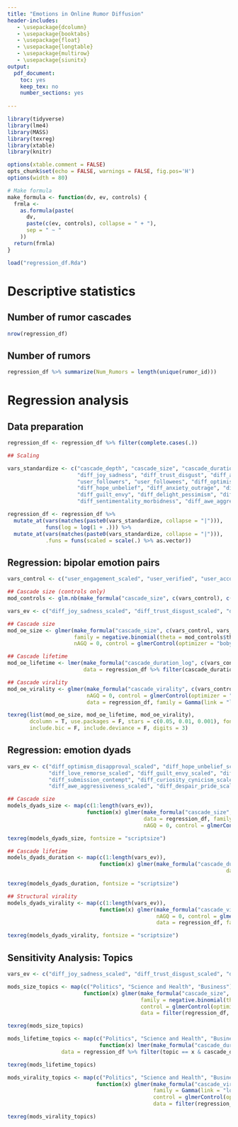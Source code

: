 ---
title: "Emotions in Online Rumor Diffusion"
header-includes:
   - \usepackage{dcolumn}
   - \usepackage{booktabs}
   - \usepackage{float}
   - \usepackage{longtable}
   - \usepackage{multirow}
   - \usepackage{siunitx}
output:
  pdf_document:
    toc: yes
    keep_tex: no
    number_sections: yes
    
---

```{r library, include=FALSE}

library(tidyverse)
library(lme4)
library(MASS)
library(texreg)
library(xtable)
library(knitr)

options(xtable.comment = FALSE)
opts_chunk$set(echo = FALSE, warnings = FALSE, fig.pos='H')
options(width = 80)

```

```{r functions, include = FALSE}

# Make formula
make_formula <- function(dv, ev, controls) {
  frmla <-
    as.formula(paste(
      dv,
      paste(c(ev, controls), collapse = " + "), 
      sep = " ~ "
    ))
  return(frmla)
}

```

```{r load data}

load("regression_df.Rda")

```

# Descriptive statistics

## Number of rumor cascades

```{r, echo = FALSE, warning=F}

nrow(regression_df)

```

## Number of rumors

```{r, echo = FALSE, warning=F}

regression_df %>% summarize(Num_Rumors = length(unique(rumor_id)))

```

# Regression analysis

## Data preparation

```{r message=F, warning=F}

regression_df <- regression_df %>% filter(complete.cases(.))

## Scaling

vars_standardize <- c("cascade_depth", "cascade_size", "cascade_duration", "cascade_virality", "user_engagement", "sentiment", 
                      "diff_joy_sadness", "diff_trust_disgust", "diff_anger_fear", "diff_anticipation_surprise", "user_account_age", 
                      "user_followers", "user_followees", "diff_optimism_disapproval", 
                      "diff_hope_unbelief", "diff_anxiety_outrage", "diff_love_remorse",
                      "diff_guilt_envy", "diff_delight_pessimism", "diff_submission_contempt", "diff_curiosity_cynicism", 
                      "diff_sentimentality_morbidness", "diff_awe_aggressiveness", "diff_despair_pride", "diff_shame_dominance")

regression_df <- regression_df %>%
  mutate_at(vars(matches(paste0(vars_standardize, collapse = "|"))),
            funs(log = log(1 + .))) %>% 
  mutate_at(vars(matches(paste0(vars_standardize, collapse = "|"))), 
            .funs = funs(scaled = scale(.) %>% as.vector)) 

```

## Regression: bipolar emotion pairs

```{r, eval=T, echo=F, message=F, warning=F, results="asis"}

vars_control <- c("user_engagement_scaled", "user_verified", "user_account_age_scaled", "user_followers_scaled", "user_followees_scaled")

## Cascade size (controls only)
mod_controls <- glm.nb(make_formula("cascade_size", c(vars_control), c()), data = regression_df, link = log)

```

```{r, eval=T, message=T, warning=T, results="asis"}

vars_ev <- c("diff_joy_sadness_scaled", "diff_trust_disgust_scaled", "diff_anger_fear_scaled", "diff_anticipation_surprise_scaled")

## Cascade size
mod_oe_size <- glmer(make_formula("cascade_size", c(vars_control, vars_ev, "(1 | rumor_id)"), c()), 
                     family = negative.binomial(theta = mod_controls$theta, link = "log"), data = regression_df, 
                     nAGQ = 0, control = glmerControl(optimizer = "bobyqa", optCtrl = list(maxfun = 2e5)))

## Cascade lifetime
mod_oe_lifetime <- lmer(make_formula("cascade_duration_log", c(vars_control, vars_ev, "(1 | rumor_id)"), c()), 
                        data = regression_df %>% filter(cascade_duration != 0))

## Cascade virality
mod_oe_virality <- glmer(make_formula("cascade_virality", c(vars_control, vars_ev, "(1 | rumor_id)"), c()), 
                         nAGQ = 0, control = glmerControl(optimizer = "bobyqa", optCtrl = list(maxfun = 2e5)),
                         data = regression_df, family = Gamma(link = "log"))

texreg(list(mod_oe_size, mod_oe_lifetime, mod_oe_virality), 
       dcolumn = T, use.packages = F, stars = c(0.05, 0.01, 0.001), fontsize = "footnotesize", float.pos = "h",
       include.bic = F, include.deviance = F, digits = 3)

```

## Regression: emotion dyads

```{r, eval=T, message=T, warning=T, results="asis"}

vars_ev <- c("diff_optimism_disapproval_scaled", "diff_hope_unbelief_scaled", "diff_anxiety_outrage_scaled", 
             "diff_love_remorse_scaled", "diff_guilt_envy_scaled", "diff_delight_pessimism_scaled", 
             "diff_submission_contempt", "diff_curiosity_cynicism_scaled", "diff_sentimentality_morbidness_scaled", 
             "diff_awe_aggressiveness_scaled", "diff_despair_pride_scaled", "diff_shame_dominance_scaled")

## Cascade size
models_dyads_size <- map(c(1:length(vars_ev)), 
                         function(x) glmer(make_formula("cascade_size", c(vars_control, vars_ev[x], "(1 | rumor_id)"), c()), 
                                           data = regression_df, family = negative.binomial(theta = mod_controls$theta, link = "log"), 
                                           nAGQ = 0, control = glmerControl(optimizer = "bobyqa", optCtrl = list(maxfun = 2e5))))

texreg(models_dyads_size, fontsize = "scriptsize")  

## Cascade lifetime
models_dyads_duration <- map(c(1:length(vars_ev)), 
                             function(x) glmer(make_formula("cascade_duration_log", c(vars_control, vars_ev[x], "(1 | rumor_id)"), c()), 
                                                                     data = regression_df %>% filter(cascade_duration != 0)))

texreg(models_dyads_duration, fontsize = "scriptsize")

## Structural virality
models_dyads_virality <- map(c(1:length(vars_ev)), 
                             function(x) glmer(make_formula("cascade_virality", c(vars_control, vars_ev[x], "(1 | rumor_id)"), c()), 
                                               nAGQ = 0, control = glmerControl(optimizer = "bobyqa", optCtrl = list(maxfun = 2e5)),
                                               data = regression_df, family = Gamma(link = "log")))

texreg(models_dyads_virality, fontsize = "scriptsize")

```

## Sensitivity Analysis: Topics

```{r, eval=T, message=T, warning=T, results="asis"}

vars_ev <- c("diff_joy_sadness_scaled", "diff_trust_disgust_scaled", "diff_anger_fear_scaled", "diff_anticipation_surprise_scaled")

mods_size_topics <- map(c("Politics", "Science and Health", "Business"), 
                        function(x) glmer(make_formula("cascade_size", c(vars_control, vars_ev, "(1 | rumor_id)"), c()), 
                                          family = negative.binomial(theta = mod_controls$theta, link = "log"), nAGQ = 0, 
                                          control = glmerControl(optimizer = "bobyqa", optCtrl = list(maxfun = 2e5)),
                                          data = filter(regression_df, topic == x)))

texreg(mods_size_topics)

mods_lifetime_topics <- map(c("Politics", "Science and Health", "Business"), 
                             function(x) lmer(make_formula("cascade_duration_log", c(vars_control, vars_ev, "(1 | rumor_id)"), c()), 
                 data = regression_df %>% filter(topic == x & cascade_duration != 0)))

texreg(mods_lifetime_topics)

mods_virality_topics <- map(c("Politics", "Science and Health", "Business"), 
                            function(x) glmer(make_formula("cascade_virality", c(vars_control, vars_ev, "(1 | rumor_id)"), c()), 
                                              family = Gamma(link = "log"), nAGQ = 0, 
                                              control = glmerControl(optimizer = "bobyqa", optCtrl = list(maxfun = 2e5)),
                                              data = filter(regression_df, topic == x)))

texreg(mods_virality_topics)

```
